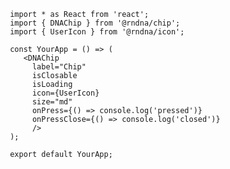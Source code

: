 
```SnackPlayer name=Chip&description=This%20is%20a%20description&dependencies=@rndna/chip,@rndna/icon,react-native-svg&platform=web
 import * as React from 'react';
 import { DNAChip } from '@rndna/chip';
 import { UserIcon } from '@rndna/icon';

 const YourApp = () => (
    <DNAChip
      label="Chip"
      isClosable
      isLoading
      icon={UserIcon}
      size="md"
      onPress={() => console.log('pressed')}
      onPressClose={() => console.log('closed')}
      />
 );

 export default YourApp;
 ```
```
